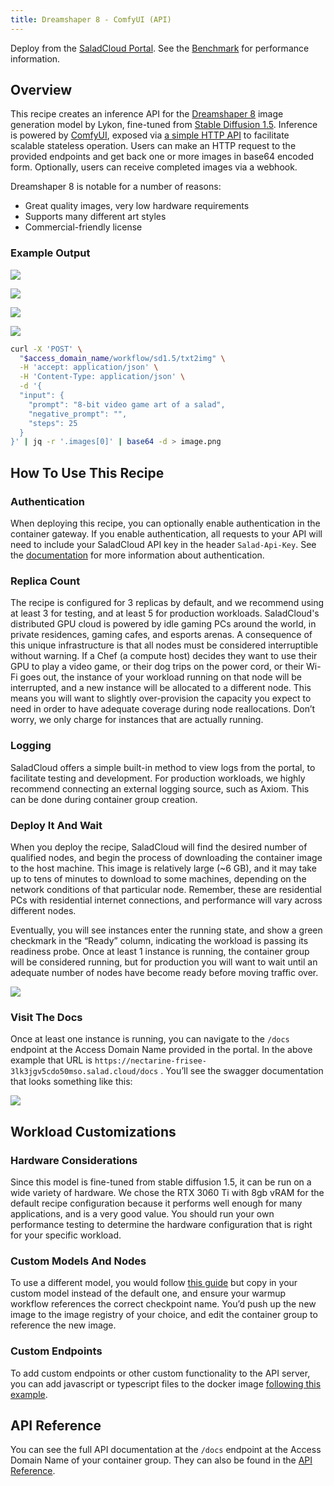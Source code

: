```yaml
---
title: Dreamshaper 8 - ComfyUI (API)
---
```


<Tip>Deploy from the [SaladCloud Portal](https://portal.salad.com).</Tip>
<Note>See the [Benchmark](https://blog.salad.com/stable-diffusion-1-5/) for performance information.</Note>

## Overview

This recipe creates an inference API for the [Dreamshaper 8](https://civitai.com/models/4384/dreamshaper) image
generation model by Lykon, fine-tuned from
[Stable Diffusion 1.5](https://huggingface.co/runwayml/stable-diffusion-v1-5). Inference is powered by
[ComfyUI](https://github.com/comfyanonymous/ComfyUI/), exposed via
[a simple HTTP API](https://github.com/SaladTechnologies/comfyui-api) to facilitate scalable stateless operation. Users
can make an HTTP request to the provided endpoints and get back one or more images in base64 encoded form. Optionally,
users can receive completed images via a webhook.

Dreamshaper 8 is notable for a number of reasons:

- Great quality images, very low hardware requirements
- Supports many different art styles
- Commercial-friendly license

### Example Output

![](/products/recipes/images/dreamshaper-image-1.png)

![](/products/recipes/images/dreamshaper-image-2.png)

![](/products/recipes/images/dreamshaper-image-3.png)

![](/products/recipes/images/dreamshaper-image-4.png)

```bash
curl -X 'POST' \
  "$access_domain_name/workflow/sd1.5/txt2img" \
  -H 'accept: application/json' \
  -H 'Content-Type: application/json' \
  -d '{
  "input": {
    "prompt": "8-bit video game art of a salad",
    "negative_prompt": "",
    "steps": 25
  }
}' | jq -r '.images[0]' | base64 -d > image.png
```

## How To Use This Recipe

### Authentication

When deploying this recipe, you can optionally enable authentication in the container gateway. If you enable
authentication, all requests to your API will need to include your SaladCloud API key in the header `Salad-Api-Key`. See
the [documentation](/products/sce/gateway/sending-requests) for more information about authentication.

### Replica Count

The recipe is configured for 3 replicas by default, and we recommend using at least 3 for testing, and at least 5 for
production workloads. SaladCloud's distributed GPU cloud is powered by idle gaming PCs around the world, in private
residences, gaming cafes, and esports arenas. A consequence of this unique infrastructure is that all nodes must be
considered interruptible without warning. If a Chef (a compute host) decides they want to use their GPU to play a video
game, or their dog trips on the power cord, or their Wi-Fi goes out, the instance of your workload running on that node
will be interrupted, and a new instance will be allocated to a different node. This means you will want to slightly
over-provision the capacity you expect to need in order to have adequate coverage during node reallocations. Don’t
worry, we only charge for instances that are actually running.

### Logging

SaladCloud offers a simple built-in method to view logs from the portal, to facilitate testing and development. For
production workloads, we highly recommend connecting an external logging source, such as Axiom. This can be done during
container group creation.

### Deploy It And Wait

When you deploy the recipe, SaladCloud will find the desired number of qualified nodes, and begin the process of
downloading the container image to the host machine. This image is relatively large (~6 GB), and it may take up to tens
of minutes to download to some machines, depending on the network conditions of that particular node. Remember, these
are residential PCs with residential internet connections, and performance will vary across different nodes.

Eventually, you will see instances enter the running state, and show a green checkmark in the “Ready” column, indicating
the workload is passing its readiness probe. Once at least 1 instance is running, the container group will be considered
running, but for production you will want to wait until an adequate number of nodes have become ready before moving
traffic over.

![](/products/recipes/images/deploy-dreamshaper-1.png)

### Visit The Docs

Once at least one instance is running, you can navigate to the `/docs` endpoint at the Access Domain Name provided in
the portal. In the above example that URL is `https://nectarine-frisee-3lk3jgv5cdo50mso.salad.cloud/docs` . You’ll see
the swagger documentation that looks something like this:

![](/products/recipes/images/dreamshaper-docs-1.png)

## Workload Customizations

### **Hardware Considerations**

Since this model is fine-tuned from stable diffusion 1.5, it can be run on a wide variety of hardware. We chose the RTX
3060 Ti with 8gb vRAM for the default recipe configuration because it performs well enough for many applications, and is
a very good value. You should run your own performance testing to determine the hardware configuration that is right for
your specific workload.

### Custom Models And Nodes

To use a different model, you would follow
[this guide](/guides/image-generation/basic-how-to-deploy-stable-diffusion-on-salad-comfy) but copy in your custom model
instead of the default one, and ensure your warmup workflow references the correct checkpoint name. You’d push up the
new image to the image registry of your choice, and edit the container group to reference the new image.

### Custom Endpoints

To add custom endpoints or other custom functionality to the API server, you can add javascript or typescript files to
the docker image
[following this example](https://github.com/SaladTechnologies/salad-recipes/tree/master/src/dreamshaper8-comfyui).

## API Reference

You can see the full API documentation at the `/docs` endpoint at the Access Domain Name of your container group. They
can also be found in the [API Reference](/reference/recipes/dreamshaper8-comfyui/).
